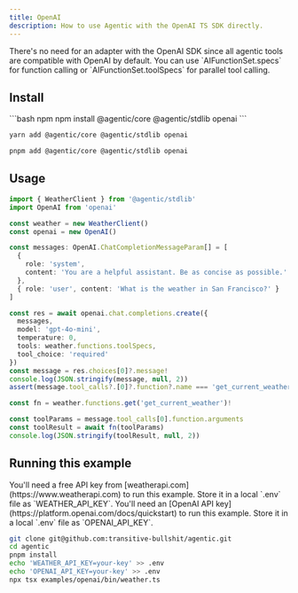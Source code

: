 ```yaml
---
title: OpenAI
description: How to use Agentic with the OpenAI TS SDK directly.
---
```


<Note>
  There's no need for an adapter with the OpenAI SDK since all agentic tools are
  compatible with OpenAI by default. You can use `AIFunctionSet.specs` for
  function calling or `AIFunctionSet.toolSpecs` for parallel tool calling.
</Note>

## Install

<CodeGroup>
```bash npm
npm install @agentic/core @agentic/stdlib openai
```

```bash yarn
yarn add @agentic/core @agentic/stdlib openai
```

```bash pnpm
pnpm add @agentic/core @agentic/stdlib openai
```

</CodeGroup>

## Usage

```ts
import { WeatherClient } from '@agentic/stdlib'
import OpenAI from 'openai'

const weather = new WeatherClient()
const openai = new OpenAI()

const messages: OpenAI.ChatCompletionMessageParam[] = [
  {
    role: 'system',
    content: 'You are a helpful assistant. Be as concise as possible.'
  },
  { role: 'user', content: 'What is the weather in San Francisco?' }
]

const res = await openai.chat.completions.create({
  messages,
  model: 'gpt-4o-mini',
  temperature: 0,
  tools: weather.functions.toolSpecs,
  tool_choice: 'required'
})
const message = res.choices[0]?.message!
console.log(JSON.stringify(message, null, 2))
assert(message.tool_calls?.[0]?.function?.name === 'get_current_weather')

const fn = weather.functions.get('get_current_weather')!

const toolParams = message.tool_calls[0].function.arguments
const toolResult = await fn(toolParams)
console.log(JSON.stringify(toolResult, null, 2))
```

## Running this example

<Info>
  You'll need a free API key from [weatherapi.com](https://www.weatherapi.com)
  to run this example. Store it in a local `.env` file as `WEATHER_API_KEY`.
</Info>

<Info>
  You'll need an [OpenAI API key](https://platform.openai.com/docs/quickstart)
  to run this example. Store it in a local `.env` file as `OPENAI_API_KEY`.
</Info>

```sh
git clone git@github.com:transitive-bullshit/agentic.git
cd agentic
pnpm install
echo 'WEATHER_API_KEY=your-key' >> .env
echo 'OPENAI_API_KEY=your-key' >> .env
npx tsx examples/openai/bin/weather.ts
```
